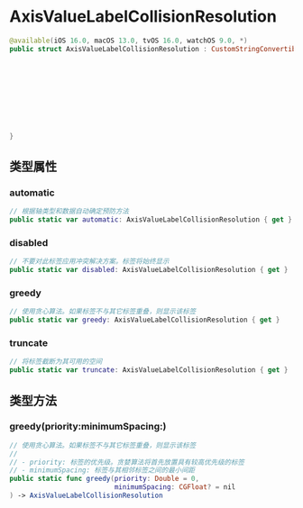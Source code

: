 # AxisValueLabelCollisionResolution

<ToBePolishedAfterTranslation />

<OriginalSource
  title="AxisValueLabelCollisionResolution"
  url="https://developer.apple.com/documentation/charts/axisvaluelabelcollisionresolution"
  summary=""
/>

```swift
@available(iOS 16.0, macOS 13.0, tvOS 16.0, watchOS 9.0, *)
public struct AxisValueLabelCollisionResolution : CustomStringConvertible {










}
```

## 类型属性

### automatic

```swift
// 根据轴类型和数据自动确定预防方法
public static var automatic: AxisValueLabelCollisionResolution { get }
```

### disabled

```swift
// 不要对此标签应用冲突解决方案。标签将始终显示
public static var disabled: AxisValueLabelCollisionResolution { get }
```

### greedy

```swift
// 使用贪心算法。如果标签不与其它标签重叠，则显示该标签
public static var greedy: AxisValueLabelCollisionResolution { get }
```

### truncate

```swift
// 将标签截断为其可用的空间
public static var truncate: AxisValueLabelCollisionResolution { get }
```

## 类型方法

### greedy(priority:minimumSpacing:)

```swift
// 使用贪心算法。如果标签不与其它标签重叠，则显示该标签
//
// - priority: 标签的优先级。贪婪算法将首先放置具有较高优先级的标签
// - minimumSpacing: 标签与其相邻标签之间的最小间距
public static func greedy(priority: Double = 0,
                          minimumSpacing: CGFloat? = nil
) -> AxisValueLabelCollisionResolution
```
